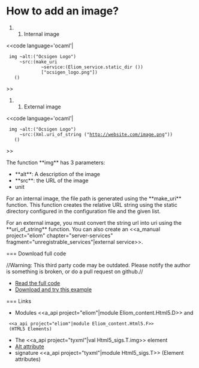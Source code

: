 =How to add an image?=

#### Internal image

<<code language='ocaml'|
  img ~alt:("Ocsigen Logo")
      ~src:(make_uri
              ~service:(Eliom_service.static_dir ())
              ["ocsigen_logo.png"])
    ()

>>

#### External image

<<code language='ocaml'|
  img ~alt:("Ocsigen Logo")
      ~src:(Xml.uri_of_string ("http://website.com/image.png"))
    ()
>>


The function **img** has 3 parameters:
* **alt**: A description of the image
* **src**: the URL of the image
* unit

For an internal image, the file path is generated using the **make_uri** function. This function creates the relative URL string using the static directory configured in the configuration file and the given list.

For an external image, you must convert the string url into uri using the **uri_of_string** function. You can also create an <<a_manual project="eliom" chapter="server-services" fragment="unregistrable_services"|external service>>.

=== Download full code

//Warning: This third party code may be outdated. Please notify the author is something is broken, or do a pull request on github.//

* [[https://github.com/db0company/Ocsigen-Quick-Howto/blob/master/elements/example.eliom|Read the full code]]
* [[https://github.com/db0company/Ocsigen-Quick-Howto|Download and try this example]]

=== Links

* Modules <<a_api project="eliom"|module Eliom_content.Html5.D>> and
  <<a_api project="eliom"|module Eliom_content.Html5.F>>
  (HTML5 Elements)
* The <<a_api project="tyxml"|val Html5_sigs.T.img>> element
* [[http://en.wikipedia.org/wiki/Alt_attribute|Alt attribute]]
* signature <<a_api project="tyxml"|module Html5_sigs.T>> (Element attributes)
